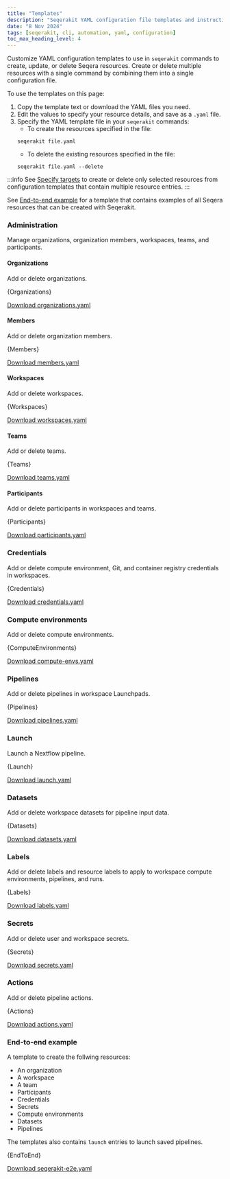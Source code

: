 ```yaml
---
title: "Templates"
description: "Seqerakit YAML configuration file templates and instructions"
date: "8 Nov 2024"
tags: [seqerakit, cli, automation, yaml, configuration]
toc_max_heading_level: 4
---
```



Customize YAML configuration templates to use in `seqerakit` commands to create, update, or delete Seqera resources. Create or delete multiple resources with a single command by combining them into a single configuration file.

To use the templates on this page:
1. Copy the template text or download the YAML files you need. 
1. Edit the values to specify your resource details, and save as a `.yaml` file.
1. Specify the YAML template file in your `seqerakit` commands: 
    - To create the resources specified in the file:
    ```shell-session 
    seqerakit file.yaml
    ```
    - To delete the existing resources specified in the file:
    ```shell-session 
    seqerakit file.yaml --delete
    ```

:::info 
See [Specify targets](./commands.mdx#specify-targets) to create or delete only selected resources from configuration templates that contain multiple resource entries. 
::: 

See [End-to-end example](#end-to-end-example) for a template that contains examples of all Seqera resources that can be created with Seqerakit. 

### Administration

Manage organizations, organization members, workspaces, teams, and participants. 

#### Organizations

Add or delete organizations. 

<CodeBlock language="yaml">
{Organizations}
</CodeBlock>

[Download organizations.yaml](./templates/organizations.yaml)

#### Members

Add or delete organization members. 

<CodeBlock language="yaml">
{Members}
</CodeBlock>

[Download members.yaml](./templates/members.yaml)

#### Workspaces 

Add or delete workspaces. 

<CodeBlock language="yaml">
{Workspaces}
</CodeBlock>

[Download workspaces.yaml](./templates/workspaces.yaml)

#### Teams 

Add or delete teams. 

<CodeBlock language="yaml">
{Teams}
</CodeBlock>

[Download teams.yaml](./templates/teams.yaml)

#### Participants 

Add or delete participants in workspaces and teams. 

<CodeBlock language="yaml">
{Participants}
</CodeBlock>

[Download participants.yaml](./templates/participants.yaml)

### Credentials

Add or delete compute environment, Git, and container registry credentials in workspaces.

<CodeBlock language="yaml">
{Credentials}
</CodeBlock>

[Download credentials.yaml](./templates/credentials.yaml)

### Compute environments 

Add or delete compute environments. 

<CodeBlock language="yaml">
{ComputeEnvironments}
</CodeBlock>

[Download compute-envs.yaml](./templates/compute-envs.yaml)

### Pipelines 

Add or delete pipelines in workspace Launchpads. 

<CodeBlock language="yaml">
{Pipelines}
</CodeBlock>

[Download pipelines.yaml](./templates/pipelines.yaml)

### Launch

Launch a Nextflow pipeline.

<CodeBlock language="yaml">
{Launch}
</CodeBlock>

[Download launch.yaml](./templates/launch.yaml)

### Datasets

Add or delete workspace datasets for pipeline input data.

<CodeBlock language="yaml">
{Datasets}
</CodeBlock>

[Download datasets.yaml](./templates/datasets.yaml)

### Labels

Add or delete labels and resource labels to apply to workspace compute environments, pipelines, and runs.

<CodeBlock language="yaml">
{Labels}
</CodeBlock>

[Download labels.yaml](./templates/labels.yaml)

### Secrets

Add or delete user and workspace secrets.

<CodeBlock language="yaml">
{Secrets}
</CodeBlock>

[Download secrets.yaml](./templates/secrets.yaml)

### Actions

Add or delete pipeline actions.

<CodeBlock language="yaml">
{Actions}
</CodeBlock>

[Download actions.yaml](./templates/actions.yaml)

### End-to-end example

A template to create the follwing resources:

- An organization
- A workspace 
- A team
- Participants
- Credentials
- Secrets 
- Compute environments
- Datasets 
- Pipelines 

The templates also contains `launch` entries to launch saved pipelines. 

<CodeBlock language="yaml">
{EndToEnd}
</CodeBlock>

[Download seqerakit-e2e.yaml](./templates/seqerakit-e2e.yaml)
